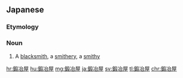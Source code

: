 ==Japanese==
{{ja-kanjitab|鍛|冶|屋}}

===Etymology===
{{suffix|鍛冶|屋|lang=ja|t1=smithing|t2=-ist|sort=かじや}}

===Noun===
{{ja-noun|かじや}}

# A [[blacksmith]], a [[smithery]], a [[smithy]]

[[hr:鍛冶屋]]
[[hu:鍛冶屋]]
[[mg:鍛冶屋]]
[[ja:鍛冶屋]]
[[sv:鍛冶屋]]
[[tl:鍛冶屋]]
[[chr:鍛冶屋]]